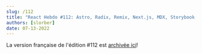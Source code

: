 ```yaml
---
slug: /112
title: "React Hebdo #112: Astro, Radix, Remix, Next.js, MDX, Storybook, Expo 46, Skia, TanStack, TC39, Docusaurus..."
authors: [slorber]
date: 07-13-2022
---
```


La version française de l'édition #112 est [archivée ici](https://www.getrevue.co/profile/sebastien-lorber/issues/react-hebdo-112-jsx-expressions-storybook-remix-actionless-reducers-atomic-forms-npm-trends-expo-rn-keyboard-bun-1256270)!
